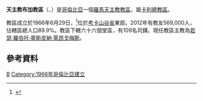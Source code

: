 {{Infobox Roman Catholic diocese
|jurisdiction     = 教區
|name            = 布加
 |latin= Dioecesis Buguensis
|image =Escudo de la Diócesis de Buga.svg

|caption = 教區徽章
 |location = [[哥倫比亞|哥倫比亞]]
|territory = 考卡山谷省東部
|population = 569,000

|rite = [[罗马礼|罗马礼]]
|patron =
|province = 卡利
|established = 1966年
|cathedral = 聖伯多祿主教座堂
|co-cathedral =
|leadership = 主教
|website =[http://www.diocesisdebuga.org/ 官方網頁]
|pope = 
|patriarch=
|metropolitan =
|ordinary = 若瑟·羅伯托·奧斯皮納·萊昂戈梅斯

|coadjutor archbishop =
|coadjutor bishop =
|auxiliary =
|emeritus = }} 

'''天主教布加教區'''（{{lang-la|Dioecesis Buguensis}}、{{lang-es|Diócesis de Buga}}）是[[哥倫比亞|哥倫比亞]]一個[[羅馬天主教|羅馬天主教]][[教區|教區]]，屬[[天主教卡利總教區|卡利總教區]]。

教區成立於1966年6月29日，<ref>{{Cite web |url=http://www.vatican.va/holy_father/paul_vi/apost_constitutions/documents/hf_p-vi_apc_19660629_buguensis_lt.html |title=升為教區的宗座憲令 |access-date=2014-03-28 |archive-date=2014-02-03 |archive-url=https://web.archive.org/web/20140203151949/http://www.vatican.va/holy_father/paul_vi/apost_constitutions/documents/hf_p-vi_apc_19660629_buguensis_lt.html |dead-url=no }}</ref>位於[[考卡山谷省|考卡山谷省]]東部。2012年有教友569,000人，佔轄區總人口89.9%。教區下轄六十六個堂區，有109名司鐸。現任教區主教為[[若瑟·羅伯托·奧斯皮納·萊昂戈梅斯|若瑟·羅伯托·奧斯皮納·萊昂戈梅斯]]。

==參考資料==
{{reflist}}

{{哥倫比亞天主教教區}}
[[Category:哥倫比亞天主教教區|B]]
[[Category:1966年哥倫比亞建立|Category:1966年哥倫比亞建立]]